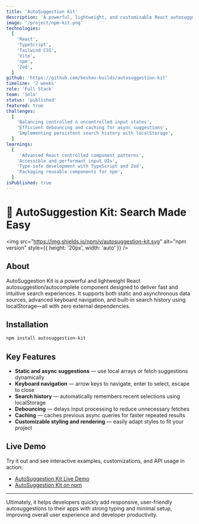 ```yaml
---
title: 'AutoSuggestion Kit'
description: 'A powerful, lightweight, and customizable React autosuggestion/autocomplete component available as an npm package.'
image: '/project/npm-kit.png'
technologies:
  [
    'React',
    'TypeScript',
    'Tailwind CSS',
    'Vite',
    'npm',
    'Zod',
  ]
github: 'https://github.com/keshav-builds/autosuggestion-kit'
timeline: '2 weeks'
role: 'Full Stack'
team: 'Solo'
status: 'published'
featured: true
challenges:
  [
    'Balancing controlled & uncontrolled input states',
    'Efficient debouncing and caching for async suggestions',
    'Implementing persistent search history with localStorage',
  ]
learnings:
  [
     'Advanced React controlled component patterns',
    'Accessible and performant input UIs',
    'Type-safe development with TypeScript and Zod',
    'Packaging reusable components for npm',
  ]
isPublished: true
---
```


# 🚀 AutoSuggestion Kit: Search Made Easy

<img 
  src="https://img.shields.io/npm/v/autosuggestion-kit.svg" 
  alt="npm version" 
  style={{ height: '20px', width: 'auto' }}
/>

## About  
AutoSuggestion Kit is a powerful and lightweight React autosuggestion/autocomplete component designed to deliver fast and intuitive search experiences. It supports both static and asynchronous data sources, advanced keyboard navigation, and built-in search history using localStorage—all with zero external dependencies.

## Installation
```bash
npm install autosuggestion-kit
```

## Key Features

- **Static and async suggestions** — use local arrays or fetch suggestions dynamically  
- **Keyboard navigation** — arrow keys to navigate, enter to select, escape to close  
- **Search history** — automatically remembers recent selections using localStorage  
- **Debouncing** — delays input processing to reduce unnecessary fetches  
- **Caching** — caches previous async queries for faster repeated results  
- **Customizable styling and rendering** — easily adapt styles to fit your project  

## Live Demo  
Try it out and see interactive examples, customizations, and API usage in action:  
- [AutoSuggestion Kit Live Demo](https://autosuggestion-demo.vercel.app/)
- [AutoSuggestion Kit on npm](https://www.npmjs.com/package/autosuggestion-kit)


---
Ultimately, it helps developers quickly add responsive, user-friendly autosuggestions to their apps with strong typing and minimal setup, improving overall user experience and developer productivity.